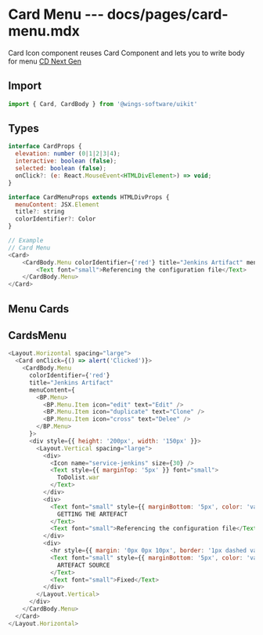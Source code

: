 # Card Menu --- docs/pages/card-menu.mdx

Card Icon component reuses Card Component and lets you to write body for menu [CD Next Gen](https://harness.atlassian.net/wiki/spaces/UI/pages/668271019/Card)

## Import

```js
import { Card, CardBody } from '@wings-software/uikit'
```

## Types

```js
interface CardProps {
  elevation: number (0|1|2|3|4);
  interactive: boolean (false);
  selected: boolean (false);
  onClick?: (e: React.MouseEvent<HTMLDivElement>) => void;
}

interface CardMenuProps extends HTMLDivProps {
  menuContent: JSX.Element
  title?: string
  colorIdentifier?: Color
}

// Example
// Card Menu
<Card>
    <CardBody.Menu colorIdentifier={'red'} title="Jenkins Artifact" menuContent={<div>Menu</div>}>
        <Text font="small">Referencing the configuration file</Text>
    </CardBody.Menu>
</Card>
```

## Menu Cards

## CardsMenu

```js live=true
<Layout.Horizontal spacing="large">
  <Card onClick={() => alert('Clicked')}>
    <CardBody.Menu
      colorIdentifier={'red'}
      title="Jenkins Artifact"
      menuContent={
        <BP.Menu>
          <BP.Menu.Item icon="edit" text="Edit" />
          <BP.Menu.Item icon="duplicate" text="Clone" />
          <BP.Menu.Item icon="cross" text="Delee" />
        </BP.Menu>
      }>
      <div style={{ height: '200px', width: '150px' }}>
        <Layout.Vertical spacing="large">
          <div>
            <Icon name="service-jenkins" size={30} />
            <Text style={{ marginTop: '5px' }} font="small">
              ToDolist.war
            </Text>
          </div>
          <div>
            <Text font="small" style={{ marginBottom: '5px', color: 'var(--grey-350)' }}>
              GETTING THE ARTEFACT
            </Text>
            <Text font="small">Referencing the configuration file</Text>
          </div>
          <div>
            <hr style={{ margin: '0px 0px 10px', border: '1px dashed var(--grey-350)' }} />
            <Text font="small" style={{ marginBottom: '5px', color: 'var(--grey-350)' }}>
              ARTEFACT SOURCE
            </Text>
            <Text font="small">Fixed</Text>
          </div>
        </Layout.Vertical>
      </div>
    </CardBody.Menu>
  </Card>
</Layout.Horizontal>
```
